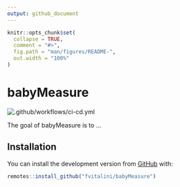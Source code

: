 ```yaml
---
output: github_document
---
```


<!-- README.md is generated from README.Rmd. Please edit that file -->

```r
knitr::opts_chunk$set(
  collapse = TRUE,
  comment = "#>",
  fig.path = "man/figures/README-",
  out.width = "100%"
)
```

# babyMeasure

<!-- badges: start -->
  <!-- [![Travis build status](https://travis-ci.com/fvitalini/babyMeasure.svg?branch=master)](https://travis-ci.com/fvitalini/babyMeasure) -->
<!-- badges: end -->

<!-- badges: start -->
![.github/workflows/ci-cd.yml](https://github.com/fvitalini/babyMeasure/workflows/.github/workflows/ci-cd.yml/badge.svg)
<!-- badges: end -->

The goal of babyMeasure is to ...

## Installation

You can install the development version from [GitHub](https://github.com/) with:

``` r
remotes::install_github("fvitalini/babyMeasure")
```
